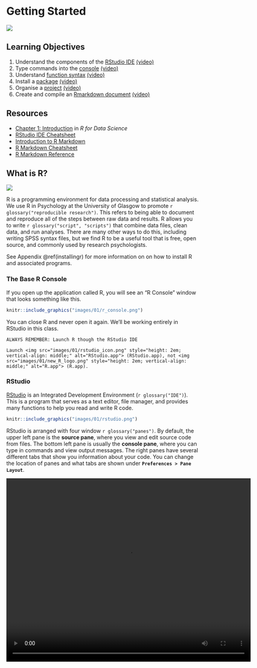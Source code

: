 # Getting Started {#intro}

<img src="images/memes/rstudio.png" class="meme right">

## Learning Objectives

1. Understand the components of the [RStudio IDE](#rstudio_ide) [(video)](https://youtu.be/CbA6ZVlJE78){class="video"}
2. Type commands into the [console](#console) [(video)](https://youtu.be/wbI4c_7y0kE){class="video"}
3. Understand [function syntax](#function_syx) [(video)](https://youtu.be/X5P038N5Q8I){class="video"}
4. Install a [package](#install-package) [(video)](https://youtu.be/u_pvHnqkVCE){class="video"}
5. Organise a [project](#projects) [(video)](https://youtu.be/y-KiPueC9xw ){class="video"}
6. Create and compile an [Rmarkdown document](#rmarkdown) [(video)](https://youtu.be/EqJiAlJAl8Y ){class="video"}


## Resources

* [Chapter 1: Introduction](http://r4ds.had.co.nz/introduction.html) in *R for Data Science*
* [RStudio IDE Cheatsheet](https://github.com/rstudio/cheatsheets/raw/master/rstudio-ide.pdf)
* [Introduction to R Markdown](https://rmarkdown.rstudio.com/lesson-1.html)
* [R Markdown Cheatsheet](https://www.rstudio.com/wp-content/uploads/2016/03/rmarkdown-cheatsheet-2.0.pdf)
* [R Markdown Reference](https://www.rstudio.com/wp-content/uploads/2015/03/rmarkdown-reference.pdf)


## What is R?

<img src="images/01/new_R_logo.png"  class="left meme">

R is a programming environment for data processing and statistical analysis. We use R in Psychology at the University of Glasgow to promote `r glossary("reproducible research")`. This refers to being able to document and reproduce all of the steps between raw data and results. R allows you to write `r glossary("script", "scripts")` that combine data files, clean data, and run analyses. There are many other ways to do this, including writing SPSS syntax files, but we find R to be a useful tool that is free, open source, and commonly used by research psychologists.

<div class='info'>
See Appendix \@ref(installingr) for more information on on how to install R and associated programs.
</div>


### The Base R Console {#rconsole}

If you open up the application called R, you will see an "R Console" window that looks something like this.

```r
knitr::include_graphics("images/01/r_console.png")
``` 

You can close R and never open it again. We'll be working entirely in RStudio in this class.

```block
ALWAYS REMEMBER: Launch R though the RStudio IDE

Launch <img src="images/01/rstudio_icon.png" style="height: 2em; vertical-align: middle;" alt="RStudio.app"> (RStudio.app), not <img src="images/01/new_R_logo.png" style="height: 2em; vertical-align: middle;" alt="R.app"> (R.app).
```

### RStudio {#rstudio_ide}

[RStudio](http://www.rstudio.com) is an Integrated Development Environment (`r glossary("IDE")`). This is a program that serves as a text editor, file manager, and provides many functions to help you read and write R code.

```r
knitr::include_graphics("images/01/rstudio.png")
``` 

RStudio is arranged with four window `r glossary("panes")`. By default, the upper left pane is the **source pane**, where you view and edit source code from files. The bottom left pane is usually the **console pane**, where you can type in commands and view output messages. The right panes have several different tabs that show you information about your code. You can change the location of panes and what tabs are shown under **`Preferences > Pane Layout`**.

<video width="640" height="480" controls>
  <source src="http://www.psy.gla.ac.uk/~lisad/r_movies/panes.mov" type="video/mp4">
  Your browser does not support the video tag.
</video>

### Configure RStudio

In this class, you will be learning how to develop **reproducible scripts**.  This means scripts that completely and transparently perform some analysis from start to finish in a way that yields the same result for different people using the same software on different computers. Transparency is a key value of science, as embodied in the "trust but verify" motto. 

<img src="images/memes/forgetting.jpg"  class="right meme">

When you do things reproducibly, others can understand and check your work. This benefits science, but there is a selfish reason, too: the most important person who will benefit from a reproducible script is your future self. When you return to an analysis after two weeks of vacation, you will thank your earlier self for doing things in a transparent, reproducible way, as you can easily pick up right where you left off.

There are two tweaks that you should do to your RStudio installation to maximize reproducibility. Go to the preferences/settings menu, and uncheck the box that says **`Restore .RData into workspace at startup`**.  If you keep things around in your workspace, things will get messy, and unexpected things will happen. You should always start with a clear workspace. This also means that you never want to save your workspace when you exit, so set this to **`Never`**. The only thing you want to save are your scripts.

```r
knitr::include_graphics("images/01/repro.png")
```

<div class="try">
Your settings should have:

* Restore .RData into workspace at startup: `r mcq(c("Checked", answer = "Not Checked"))`
* Save workspace to .RData on exit: `r mcq(c("Always", answer = "Never", "Ask"))`
</div>

## Getting Started

### Console commands {#console}

We are first going to learn about how to interact with the console. In general, you will be developing R `r glossary("scripts", "script")` or `r glossary("R Markdown")` files, rather than working directly in the console window. However, you can consider the console a kind of "sandbox" where you can try out lines of code and adapt them until you get them to do what you want. Then you can copy them back into the script editor.

Mostly, however, you will be typing into the script editor window (either into an R script or an R Markdown file) and then sending the commands to the console by placing the cursor on the line and holding down the Ctrl key while you press Enter. The Ctrl+Enter key sequence sends the command in the script to the console.

<img src="images/memes/typos.jpg" class="right meme">

One simple way to learn about the R console is to use it as a calculator. Enter the lines of code below and see if your results match. Be prepared to make lots of typos (at first).

```r
1 + 1
```

The R console remembers a history of the commands you typed in the past. Use the up and down arrow keys on your keyboard to scroll backwards and forwards through your history. It's a lot faster than re-typing.

```r
1 + 1 + 3
```

You can break up mathematical expressions over multiple lines; R waits for a complete expression before processing it.

```r
## here comes a long expression
## let's break it over multiple lines
1 + 2 + 3 + 4 + 5 + 6 +
    7 + 8 + 9 +
    10
```

Text inside quotes is called a `r glossary("string")`.

```r
"Good afternoon"
```

You can break up text over multiple lines; R waits for a close quote before processing it. If you want to include a double quote inside this quoted string, `r glossary("escape")` it with a backslash.

```r
africa <- "I hear the drums echoing tonight  
But she hears only whispers of some quiet conversation  
She's coming in, 12:30 flight  
The moonlit wings reflect the stars that guide me towards salvation  
I stopped an old man along the way  
Hoping to find some old forgotten words or ancient melodies  
He turned to me as if to say, \"Hurry boy, it's waiting there for you\"

- Toto"

cat(africa) # cat() prints the string
```


### Objects {#vars}

Often you want to store the result of some computation for later use.  You can store it in an `r glossary("object")` (also sometimes called a `r glossary("variable")`). An object in R:

* contains only letters, numbers, full stops, and underscores
* starts with a letter or a full stop and a letter
* distinguishes uppercase and lowercase letters (`rickastley` is not the same as `RickAstley`)

The following are valid and different objects:

* songdata
* SongData
* song_data
* song.data
* .song.data
* never_gonna_give_you_up_never_gonna_let_you_down

The following are not valid objects:

* _song_data
* 1song
* .1song
* song data
* song-data

Use the `r glossary("assignment operator") `<-` to assign the value on the right to the object named on the left.

```r
## use the assignment operator '<-'
## R stores the number in the object
x <- 5
```

Now that we have set `x` to a value, we can do something with it:

```r
x * 2

## R evaluates the expression and stores the result in the object boring_calculation
boring_calculation <- 2 + 2
```

Note that it doesn't print the result back at you when it's stored. To view the result, just type the object name on a blank line.

```r
boring_calculation
```

Once an object is assigned a value, its value doesn't change unless you reassign the object, even if the objects you used to calculate it change. Predict what the code below does and test yourself:

```r
this_year <- 2019
my_birth_year <- 1976
my_age <- this_year - my_birth_year
this_year <- 2020
```

<div class="try">
After all the code above is run:

* `this_year` = `r mcq(c(43, 44, 1976, 2019, answer = 2020))`
* `my_birth_year` = `r mcq(c(43, 44, answer = 1976, 2019, 2020))`
* `my_age` = `r mcq(c(answer = 43, 44, 1976, 2019, 2020))`

</div>


### The environment

Anytime you assign something to a new object, R creates a new entry in the `r glossary("global environment")`. Objects in the global environment exist until you end your session; then they disappear forever (unless you save them).

Look at the **Environment** tab in the upper right pane. It lists all of the objects you have created. Click the broom icon to clear all of the objects and start fresh. You can also use the following functions in the console to view all objects, remove one object, or remove all objects.

```r
ls()            # print the objects in the global environment
rm("x")         # remove the object named x from the global environment
rm(list = ls()) # clear out the global environment
```

```block
In the upper right corner of the Environment tab, change **`List`** to **`Grid`**. Now you can see the type, length, and size of your objects, and reorder the list by any of these attributes.
```

### Whitespace

R mostly ignores `r glossary("whitespace")`: spaces, tabs, and line breaks. This means that you can use whitespace to help you organise your code.

```r
# a and b are identical
a <- list(ctl = "Control Condition", exp1 = "Experimental Condition 1", exp2 = "Experimental Condition 2")

# but b is much easier to read
b <- list(ctl  = "Control Condition", 
          exp1 = "Experimental Condition 1", 
          exp2 = "Experimental Condition 2")
```

When you see `>` at the beginning of a line, that means R is waiting for you to start a new command.  However, if you see a `+` instead of `>` at the start of the line, that means R is waiting for you to finish a command you started on a previous line.  If you want to cancel whatever command you started, just press the Esc key in the console window and you'll get back to the `>` command prompt.

```r
# R waits until next line for evaluation
(3 + 2) *
     5
```

It is often useful to break up long functions onto several lines.

```r
cat("3, 6, 9, the goose drank wine",
    "The monkey chewed tobacco on the streetcar line",
    "The line broke, the monkey got choked",
    "And they all went to heaven in a little rowboat",
    sep = "  \n")
```


### Function syntax {#function_syx}

A lot of what you do in R involves calling a `r glossary("function")` and storing the results. A function is a named section of code that can be reused. 

For example, `sd` is a function that returns the `r glossary("standard deviation")` of the `r glossary("vector")` of numbers that you provide as the input `r glossary("argument")`. Functions are set up like this: 

`function_name(argument1, argument2 = "value")`. 

The arguments in parentheses can be named (like, `argument1 = 10`) or you can skip the names if you put them in the exact same order that they're defined in the function. You can check this by typing `?sd` (or whatever function name you're looking up) into the console and the Help pane will show you the default order under **Usage**. You can also skip arguments that have a default value specified.

Most functions return a value, but may also produce side effects like printing to the console.

To illustrate, the function `rnorm()` generates random numbers from the standard `r glossary("normal distribution")`. The help page for `rnorm()` (accessed by typing `?rnorm` in the console) shows that it has the syntax 

`rnorm(n, mean = 0, sd = 1)`

where `n` is the number of randomly generated numbers you want, `mean` is the mean of the distribution, and `sd` is the standard deviation. The default mean is 0, and the default standard deviation is 1. There is no default for `n`, which means you'll get an error if you don't specify it:

```r
rnorm()
```

If you want 10 random numbers from a normal distribution with mean of 0 and standard deviation, you can just use the defaults.

```r
rnorm(10)
```

If you want 10 numbers from a normal distribution with a mean of 100:

```r
rnorm(10, 100)
```

This would be an equivalent but less efficient way of calling the function:

```r
rnorm(n = 10, mean = 100)
```

We don't need to name the arguments because R will recognize that we intended to fill in the first and second arguments by their position in the function call. However, if we want to change the default for an argument coming later in the list, then we need to name it. For instance, if we wanted to keep the default `mean = 0` but change the standard deviation to 100 we would do it this way:

```r
rnorm(10, sd = 100)
```

Some functions give a list of options after an argument; this means the default value is the first option. The usage entry for the `power.t.test()` function looks like this:

```r
power.t.test(n = NULL, delta = NULL, sd = 1, sig.level = 0.05,
             power = NULL,
             type = c("two.sample", "one.sample", "paired"),
             alternative = c("two.sided", "one.sided"),
             strict = FALSE, tol = .Machine$double.eps^0.25)
```

<div class="try">
* What is the default value for `sd`? `r mcq(c("NULL", answer = 1, 0.05, "two.sample"))`
* What is the default value for `type`? `r mcq(c("NULL", answer = "two.sample", "one.sample", "paired"))`
* Which is equivalent to `power.t.test(100, 0.5)`? `r mcq(c("power.t.test(100, 0.5, sig.level = 1, sd = 0.05)", "power.t.test()", "power.t.test(n = 100)", answer="power.t.test(delta = 0.5, n = 100)"))`
</div>

### Getting help {#help}

Start up help in a browser using the function `help.start()`.

If a function is in `r glossary("base R")` or a loaded `r glossary("package")`, you can use the `help("function_name")` function or the `?function_name` shortcut to access the help file. If the package isn't loaded, specify the package name as the second argument to the help function.

```r
# these methods are all equivalent ways of getting help
help("rnorm")
?rnorm
help("rnorm", package="stats") 
```

When the package isn't loaded or you aren't sure what package the function is in, use the shortcut `??function_name`.

<div class="try">
* What is the first argument to the `mean` function? `r mcq(c("trim", "na.rm", "mean", answer="x"))`
* What package is `read_excel` in? `r mcq(c("readr", answer="readxl", "base", "stats"))`
</div>

## Add-on packages {#install-package}

One of the great things about R is that it is **user extensible**: anyone can create a new add-on software package that extends its functionality. There are currently thousands of add-on packages that R users have created to solve many different kinds of problems, or just simply to have fun. There are packages for data visualisation, machine learning, neuroimaging, eyetracking, web scraping, and playing games such as Sudoku.

Add-on packages are not distributed with base R, but have to be downloaded and installed from an archive, in the same way that you would, for instance, download and install a fitness app on your smartphone.

The main repository where packages reside is called CRAN, the Comprehensive R Archive Network. A package has to pass strict tests devised by the R core team to be allowed to be part of the CRAN archive. You can install from the CRAN archive through R using the `install.packages()` function.

There is an important distinction between **installing** a package and **loading** a package.

### Installing a package 

<img src="images/memes/pokemon.gif" class="meme right">

This is done using `install.packages()`. This is like installing an app on your phone: you only have to do it once and the app will remain installed until you remove it. For instance, if you want to use PokemonGo on your phone, you install it once from the App Store or Play Store, and you don't have to re-install it each time you want to use it. Once you launch the app, it will run in the background until you close it or restart your phone. Likewise, when you install a package, the package will be available (but not *loaded*) every time you open up R.

```block
You may only be able to permanently install packages if you are using R on your own system; you may not be able to do this on public workstations if you lack the appropriate privileges.
```

Install the `ggExtra` package on your system. This package lets you create plots with marginal histograms.

```r
install.packages("ggExtra")
```

If you don't already have packages like ggplot2 and shiny installed, it will also install these **dependencies** for you. If you don't get an error message at the end, the installation was successful. 

### Loading a package

This is done using `library(packagename)`. This is like **launching** an app on your phone: the functionality is only there where the app is launched and remains there until you close the app or restart. Likewise, when you run `library(packagename)` within a session, the functionality of the package referred to by `packagename` will be made available for your R session. The next time you start R, you will need to run the `library()` function again if you want to access its functionality.

You can load the functions in `ggExtra` for your current R session as follows:

```r
library(ggExtra)
```

You might get some red text when you load a package, this is normal. It is usually warning you that this package has functions that have the same name as other packages you've already loaded.

```block
You can use the convention `package::function()` to indicate in which add-on package a function resides. For instance, if you see `readr::read_csv()`, that refers to the function `read_csv()` in the `readr` add-on package.
```

Now you can run the function `ggExtra::runExample()`, which runs an interactive example of marginal plots using shiny.

```r
ggExtra::runExample()
```



### Install from GitHub

Many R packages are not yet on `r glossary("CRAN")` because they are still in development. Increasingly, datasets and code for papers are available as packages you can download from github. You'll need to install the devtools package to be able to install packages from github. Check if you have a package installed by trying to load it (e.g., if you don't have devtools installed, `library("devtools")` will display an error message) or by searching for it in the packages tab in the lower right pane. All listed packages are installed; all checked packages are currently loaded.

```r
knitr::include_graphics("images/01/packages.png")
```

```r
# install devtools if you get
# Error in loadNamespace(name) : there is no package called ‘devtools’
# install.packages("devtools")
devtools::install_github("psyteachr/msc-data-skills")
```

After you install the dataskills package, load it using the `library()` function. You can then try out some of the functions below.

* `book()` opens a local copy of this book in your web browser. 
* `app("plotdemo")` opens a shiny app that lets you see how simulated data would look in different plot styles
* `exercise(1)` creates and opens a file containing the exercises for this chapter
* `?disgust` shows you the documentation for the built-in dataset `disgust`, which we will be using in future lessons

```r
library(dataskills)
book()
app("plotdemo")
exercise(1)
?disgust
```


```block
How many different ways can you find to discover what functions are available in the dataskills package?
```


## Organising a project {#projects}

`r glossary("project", "Projects")` in RStudio are a way to group all of the files you need for one project. Most projects include scripts, data files, and output files like the PDF version of the script or images.

```block
Make a new directory where you will keep all of your materials for this class. If you're using a lab computer, make sure you make this directory in your network drive so you can access it from other computers. 

Choose **`New Project...`** under the **`File`** menu to create a new project called `01-intro` in this directory.
```

### Structure {#structure}

Here is what an R script looks like. Don't worry about the details for now.

```r
# load add-on packages
library(tidyverse)

# set object ----
n <- 100

# simulate data ----
data <- data.frame(
  id = 1:n,
  dv = c(rnorm(n/2, 0), rnorm(n/2, 1)),
  condition = rep(c("A", "B"), each = n/2)
)

# plot data ----
ggplot(data, aes(condition, dv)) +
  geom_violin(trim = FALSE) +
  geom_boxplot(width = 0.25, 
               aes(fill = condition),
               show.legend = FALSE)

# save plot ----
ggsave("sim_data.png", width = 8, height = 6)

```

It's best if you follow the following structure when developing your own scripts: 

* load in any add-on packages you need to use
* define any custom functions
* load or simulate the data you will be working with
* work with the data
* save anything you need to save

Often when you are working on a script, you will realize that you need to load another add-on package. Don't bury the call to `library(package_I_need)` way down in the script. Put it in the top, so the user has an overview of what packages are needed.

You can add comments to an R script by with the hash symbol (`#`). The R interpreter will ignore characters from the hash to the end of the line.

```r
## comments: any text from '#' on is ignored until end of line
22 / 7  # approximation to pi
```

```block
If you add 4 or more dashes to the end of a comment, it acts like a header and creates an outline that you can see in the document outline (shift-cmd-O).
```

### Reproducible reports with R Markdown {#rmarkdown}

We will make reproducible reports following the principles of [literate programming](https://en.wikipedia.org/wiki/Literate_programming). The basic idea is to have the text of the report together in a single document along with the code needed to perform all analyses and generate the tables. The report is then "compiled" from the original format into some other, more portable format, such as HTML or PDF. This is different from traditional cutting and pasting approaches where, for instance, you create a graph in Microsoft Excel or a statistics program like SPSS and then paste it into Microsoft Word.

We will use `r glossary("R Markdown")` to create reproducible reports, which enables mixing of text and code. A reproducible script will contain sections of code in code blocks. A code block starts and ends with backtick symbols in a row, with some infomation about the code between curly brackets, such as `{r chunk-name, echo=FALSE}` (this runs the code, but does not show the text of the code block in the compiled document). The text outside of code blocks is written in `r glossary("markdown")`, which is a way to specify formatting, such as headers, paragraphs, lists, bolding, and links.

```r
knitr::include_graphics("images/01/reproducibleScript.png")
```

If you open up a new R Markdown file from a template, you will see an example document with several code blocks in it. To create an HTML or PDF report from an R Markdown (Rmd) document, you compile it.  Compiling a document is called `r glossary("knit", "knitting")` in RStudio. There is a button that looks like a ball of yarn with needles through it that you click on to compile your file into a report. 

```block
Create a new R Markdown file from the **`File > New File > R Markdown...`** menu. Change the title and author, then click the knit button to create an html file.
```


### Working Directory

Where should you put all of your files? When developing an analysis, you usually want to have all of your scripts and data files in one subtree of your computer's directory structure. Usually there is a single `r glossary("working directory")` where your data and scripts are stored.

Your script should only reference files in three locations, using the appropriate format.

| Where                    | Example |
|--------------------------|---------|
| on the web               | "https://psyteachr.github.io/msc-data-skills/data/disgust_scores.csv" |
| in the working directory | "disgust_scores.csv"  |
| in a subdirectory        | "data/disgust_scores.csv" |

```block
Never set or change your working directory in a script. 
```

If you are working with an R Markdown file, it will automatically use the same directory the .Rmd file is in as the working directory. 

If you are working with R scripts, store your main script file in the top-level directory and manually set your working directory to that location. You will have to reset the working directory each time you open RStudio, unless you create a `r glossary("project")` and access the script from the project. 

For instance, if you are on a Windows machine your data and scripts are in the directory `C:\Carla's_files\thesis2\my_thesis\new_analysis`, you will set your working directory in one of two ways: (1) by going to the `Session` pull down menu in RStudio and choosing `Set Working Directory`, or (2) by typing `setwd("C:\Carla's_files\thesis2\my_thesis\new_analysis")` in the console window.

```block
It's tempting to make your life simple by putting the `setwd()` command in your script. Don't do this! Others will not have the same directory tree as you (and when your laptop dies and you get a new one, neither will you).

When manually setting the working directory, always do so by using the **`Session > Set Working Directory`** pull-down option or by typing `setwd()` in the console.
```

If your script needs a file in a subdirectory of `new_analysis`, say, `data/questionnaire.csv`, load it in using a `r glossary("relative path")` so that it is accessible if you move the folder `new_analysis` to another location or computer:

```r
dat <- read_csv("data/questionnaire.csv")  # correct
```

Do not load it in using an `r glossary("absolute path")`:

```r
dat <- read_csv("C:/Carla's_files/thesis22/my_thesis/new_analysis/data/questionnaire.csv")   # wrong
```

```block
Also note the convention of using forward slashes, unlike the Windows-specific convention of using backward slashes. This is to make references to files platform independent.
```

## Glossary

Each chapter ends with a glossary table defining the jargon introduced in this chapter. The links below take you to the [glossary book](https://psyteachr.github.io/glossary), which you can also download for offline use with `devtools::install_github("psyteachr/glossary")` and access the glossary offline with `glossary::book()`.

`r glossary_table()`


## Exercises

Download the first set of [exercises](exercises/01_intro_exercise.Rmd) and put it in the project directory you created earlier for today's exercises. See the [answers](exercises/01_intro_answers.Rmd) only after you've attempted all the questions.

```r
# run this to access the exercise
dataskills::exercise(1)

# run this to access the answers
dataskills::exercise(1, answers = TRUE)
```

